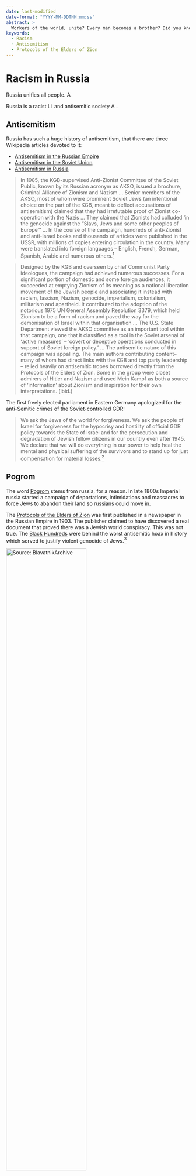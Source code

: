 ```yaml
---
date: last-modified
date-format: "YYYY-MM-DDTHH:mm:ss"
abstract: > 
  Workers of the world, unite? Every man becomes a brother? Did you know that Russia has a long tradition in racism and antisemitism? Did you know 'pogrom' is a russian word? Read on.
keywords: 
  - Racism
  - Antisemitism
  - Protocols of the Elders of Zion
---
```


# Racism in Russia {#sec-nazis-racism}

\index{Racism}
\index{Antisemitism}
\index{Protocols of the Elders of Zion}

::: {.callout-caution title="Myth"}
Russia unifies all people. [![Article on EUvsDisinfo](../all_common_img/EUvsDisinfo_400x240.jpg){height=1em}](https://euvsdisinfo.eu/sexism-racism-and-anti-semitism-in-russian-media/)
:::

::: {.callout-tip title="Truth"}
Russia is a racist [![Link to Wikipedia](../all_common_img/Wikipedia.png){height=1em}](https://en.wikipedia.org/wiki/Racism_in_Russia) and antisemitic society [![Article on EUvsDisinfo](../all_common_img/EUvsDisinfo_400x240.jpg){height=1em}](https://euvsdisinfo.eu/november-surprise-an-anti-semitic-anniversary/).
:::


## Antisemitism

Russia has such a huge history of antisemitism, that there are three Wikipedia articles devoted to it: 

- [Antisemitism in the Russian Empire](https://en.wikipedia.org/wiki/Antisemitism_in_the_Russian_Empire)
- [Antisemitism in the Soviet Union](https://en.wikipedia.org/wiki/Antisemitism_in_the_Soviet_Union)
- [Antisemitism in Russia](https://en.wikipedia.org/wiki/Antisemitism_in_Russia)

> In 1985, the KGB-supervised Anti-Zionist Committee of the Soviet Public, known by its Russian acronym as AKSO, issued a brochure, Criminal Alliance of Zionism and Nazism ... Senior members of the AKSO, most of whom were prominent Soviet Jews (an intentional choice on the part of the KGB, meant to deflect accusations of antisemitism) claimed that they had irrefutable proof of Zionist co-operation with the Nazis ... They claimed that Zionists had colluded ‘in the genocide against the “Slavs, Jews and some other peoples of Europe” ’ ... In the course of the campaign, hundreds of anti-Zionist and anti-Israel books and thousands of articles were published in the USSR, with millions of copies entering circulation in the country. Many were translated into foreign languages – English, French, German, Spanish, Arabic and numerous others.[^nazis-racism-5]

> Designed by the KGB and overseen by chief Communist Party ideologues, the campaign had achieved numerous successes. For a significant portion of domestic and some foreign audiences, it succeeded at emptying Zionism of its meaning as a national liberation movement of the Jewish people and associating it instead with racism, fascism, Nazism, genocide, imperialism, colonialism, militarism and apartheid. It contributed to the adoption of the notorious 1975 UN General Assembly Resolution 3379, which held Zionism to be a form of racism and paved the way for the demonisation of Israel within that organisation ...  The U.S. State Department viewed the AKSO committee as an important tool within that campaign, one that it classified as a tool in the Soviet arsenal of ‘active measures’ – ‘covert or deceptive operations conducted in support of Soviet foreign policy.’ ... The antisemitic nature of this campaign was appalling. The main authors contributing content– many of whom had direct links with the KGB and top party leadership – relied heavily on antisemitic tropes borrowed directly from the Protocols of the Elders of Zion. Some in the group were closet admirers of Hitler and Nazism and used Mein Kampf as both a source of ‘information’ about Zionism and inspiration for their own interpretations. (ibid.)

The first freely elected parliament in Eastern Germany apologized for the anti-Semitic crimes of the Soviet-controlled GDR:

> We ask the Jews of the world for forgiveness. We ask the people of Israel for forgiveness for the hypocrisy and hostility of official GDR policy towards the State of Israel and for the persecution and degradation of Jewish fellow citizens in our country even after 1945. We declare that we will do everything in our power to help heal the mental and physical suffering of the survivors and to stand up for just compensation for material losses.[^nazis-racism-6]


## Pogrom

The word [Pogrom](https://en.wikipedia.org/wiki/Pogrom) stems from russia, for a reason. In late 1800s Imperial russia started a campaign of deportations, intimidations and massacres to force Jews to abandon their land so russians could move in.

The [Protocols of the Elders of Zion](https://en.wikipedia.org/wiki/The_Protocols_of_the_Elders_of_Zion)  was first published in a newspaper in the Russian Empire in 1903. The publisher claimed to have discovered a real document that proved there was a Jewish world conspiracy. This was not true. The [Black Hundreds](https://en.wikipedia.org/wiki/Black_Hundreds) were behind the worst antisemitic hoax in history which served to justify violent genocide of Jews.[^nazis-racism-2]

[![Source: BlavatnikArchive](TheProtocolsOfTheEldersOfZion.jpeg){width=66%}](https://www.blavatnikarchive.org/story/78)

The Black Hundreds was a racist, genocidal movement that believed in conquest by divine right of white Christian Slavs whose ideology would be later adopted by Germans, becoming Nazism: 

> In many respects, the Black Hundreds shared the main ideological patterns of fascist movements in Europe. In their calls for a metaphysical unity of the nation, a return to the past, and anti-capitalist and anti-Semitic rhetoric combined with the promotion of a mythical rural authenticity and Orthodoxy[^nazis-racism-3]

[Alfred Ernst Rosenberg](https://en.wikipedia.org/wiki/Alfred_Rosenberg) — a Baltic German Nazi theorist and ideologue — studied 1915 - 1917 in Moscow and later brought the *Protocols of the Elders of Zion* in the early 1920s to Hitler.

> The most important Black Hundreds figure, [Nikolai E. Markov (1866–1945)](https://en.wikipedia.org/wiki/Nikolai_Markov_(politician)), former leader of the [Union of the Russian People (UPR)](https://en.wikipedia.org/wiki/Union_of_the_Russian_People) and of the rightists’ faction at the Third and Fourth Dumas, played a critical role in linking the Black Hundreds legacy to Nazism.[^nazis-racism-3] 

Amongst other activities, Markov defended the *Protocols of the Elders of Zion* in the [Berne Trial](https://en.wikipedia.org/wiki/Berne_Trial).[^nazis-racism-4]


## Russification

Stalin continued racist russification of its colonies:

> As Joseph Stalin (1927–53) consolidated political power in the late 1920s, ethnic hostility gradually replaced class-enemy antagonism. The Soviet Union’s racist ideas and policies played out most forcefully in the geopolitically sensitive border zones. In 1928, officials determined to cleanse all unreliable ethnic and national groups from its borders.[^nazis-racism-3]


## Russophobia

"Russophobia" is a propaganda term used in an attempt to immunize Russification against criticism by projecting russian rassism onto opponents: The term defames critics who point out real dangers as an expression of a mentally ill fear (phobia). [![Article on EUvsDisinfo](../all_common_img/EUvsDisinfo_400x240.jpg){height=1em}](https://euvsdisinfo.eu/the-russophobia-myth-appealing-to-the-lowest-feelings/)

[![The Terrible Russophobia](IvanTheTerrible.jpg){width=66%}](https://euvsdisinfo.eu/the-terrible-russophobia/)


## Uniformity

The russian regime loves loyalty and uniformity and hates objection and diversity.

[![Source: Wikimedia](MoscowVictoryDayParade.jpeg){width=66%}](https://commons.wikimedia.org/wiki/File:2010_Moscow_Victory_Day_Parade-5.jpeg)


## Slavs only

Uniformity implies a racist ideal: the white slav.

> The dominance of whiteness was on wide display in the race-conscious “Slavs Only” (tol’ko slavianam) job advertisements and apartment and room listings as well.[^nazis-racism-1]


## See also

See also @sec-nazis-russia.

[^nazis-racism-1]: Eugene M. Avrutin (2022) Racism in Modern Russia. From the Romanovs to Putin. In: M. Laurelle (ed.), Entangled Far Right: A Russian-European Intellectual Romance in the Twentieth Century, Pitt Series in Russian and East European Studies University of Pittsburgh Press.  [https://www.academia.edu/39177864/A_Reactionary_Utopia_Russian_Black_Hundreds_from_Autocracy_to_Fascism](https://www.academia.edu/39177864/A_Reactionary_Utopia_Russian_Black_Hundreds_from_Autocracy_to_Fascism)

[^nazis-racism-2]: An Antisemitic Conspiracy: The Protocols of the Elders of Zion. United States Holocuast Memorial Museum. 
[https://encyclopedia.ushmm.org/content/en/article/protocols-of-the-elders-of-zion](https://encyclopedia.ushmm.org/content/en/article/protocols-of-the-elders-of-zion)

[^nazis-racism-3]: Giovanni Savino (2018) A Reactionary Utopia Russian Black Hundreds from Autocracy to Fascism. [https://www.academia.edu/39177864/A_Reactionary_Utopia_Russian_Black_Hundreds_from_Autocracy_to_Fascism](https://www.academia.edu/39177864/A_Reactionary_Utopia_Russian_Black_Hundreds_from_Autocracy_to_Fascism)

[^nazis-racism-4]: Notes et Commentaires de N.E. Markoff (1935) [https://portal.ehri-project.eu/units/il-002820-9932929394804146/search?page=17&sort=updated](https://portal.ehri-project.eu/units/il-002820-9932929394804146/search?page=17&sort=updated)

[^nazis-racism-5]: Izabella Tabarovsky (
May / 2019
) Soviet Anti-Zionism and Contemporary Left Antisemitism. fathom journal. [https://fathomjournal.org/soviet-anti-zionism-and-contemporary-left-antisemitism/](https://fathomjournal.org/soviet-anti-zionism-and-contemporary-left-antisemitism/)

[^nazis-racism-6]: DDR Volkskammer (12. April 1990) Gemeinsame Erklärung der Volkskammer. [https://www.ddr89.de/vk/vk_Erklaerung.html](https://www.ddr89.de/vk/vk_Erklaerung.html)

